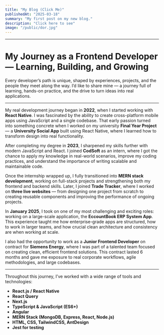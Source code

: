 ```yaml
---
title: "My Blog (Click Me)"
publishedAt: "2025-03-18"
summary: "My first post on my new blog."
description: "Click here to see"
image: "/public/dor.jpg"
---
```


---

# My Journey as a Frontend Developer — Learning, Building, and Growing

Every developer’s path is unique, shaped by experiences, projects, and the people they meet along the way. I’d like to share mine — a journey full of learning, hands-on practice, and the drive to turn ideas into real applications.

---

My real development journey began in **2022**, when I started working with **React Native**. I was fascinated by the ability to create cross-platform mobile apps using JavaScript and a single codebase. That early passion turned into something concrete when I worked on my university **Final Year Project** — a **University Social App** built using React Native, where I learned how to transform design into real functionality.

After completing my degree in **2023**, I sharpened my skills further with modern JavaScript and React. I joined **CodSoft** as an intern, where I got the chance to apply my knowledge in real-world scenarios, improve my coding practices, and understand the importance of writing scalable and maintainable code.

Once the internship wrapped up, I fully transitioned into **MERN stack development**, working on full-stack projects and strengthening both my frontend and backend skills. Later, I joined **Trade Tracker**, where I worked on **three live websites** — from designing one project from scratch to creating reusable components and improving the performance of ongoing projects.

In **January 2025**, I took on one of my most challenging and exciting roles: working on a large-scale application, the **EccountBook ERP System App**. This experience taught me how enterprise-grade apps are structured, how to work in larger teams, and how crucial clean architecture and consistency are when working at scale.

I also had the opportunity to work as a **Junior Frontend Developer** on contract for **Siemens Energy**, where I was part of a talented team focused on creating clean, efficient frontend solutions. This contract lasted 6 months and gave me exposure to real corporate workflows, agile methodologies, and large codebases.

---

Throughout this journey, I’ve worked with a wide range of tools and technologies:

- **React.js / React Native**
- **React Query**
- **Next.js**
- **TypeScript & JavaScript (ES6+)**
- **Angular**
- **MERN Stack (MongoDB, Express, React, Node.js)**
- **HTML, CSS, TailwindCSS, AntDesign**
- **Jest for testing**
